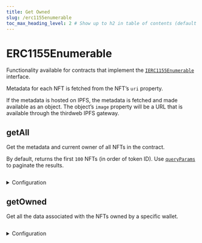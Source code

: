 ```yaml
---
title: Get Owned
slug: /erc1155enumerable
toc_max_heading_level: 2 # Show up to h2 in table of contents (default is up to h3)
---
```


# ERC1155Enumerable

Functionality available for contracts that implement the [`IERC1155Enumerable`](/contracts/IERC1155Enumerable) interface.

Metadata for each NFT is fetched from the NFT&rsquo;s `uri` property.

If the metadata is hosted on IPFS, the metadata is fetched and made available as an object.
The object&rsquo;s `image` property will be a URL that is available through the thirdweb IPFS gateway.

## getAll

Get the metadata and current owner of all NFTs in the contract.

By default, returns the first `100` NFTs (in order of token ID). Use [`queryParams`](#queryParams-optional) to paginate the results.

```csharp

```

<details>
  <summary>Configuration</summary>
  <div>

#### queryParams (optional)

Provide an optional object to configure the query. Useful for paginating the results.

```csharp

```

### Return Value

Returns an array of `NFT` objects containing the following properties:

```csharp

```

</div>
</details>

## getOwned

Get all the data associated with the NFTs owned by a specific wallet.

```csharp

```

<details>
  <summary>Configuration</summary>
  <div>

#### address

The address of the wallet to get the NFTs of.

Must be a `string`.

```csharp

```

### Return Value

Returns an array of `NFT` objects containing the following properties:

```csharp

```

</div>
</details>
